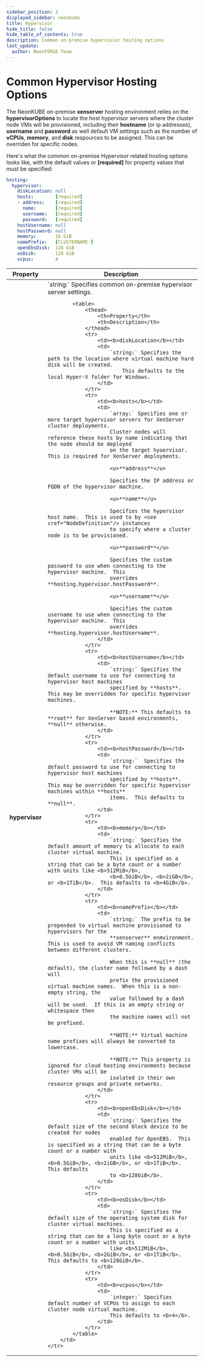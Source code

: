 ```yaml
---
sidebar_position: 3
displayed_sidebar: neonkube
title: Hypervisor
hide_title: false
hide_table_of_contents: true
description: Common on-premise hypervisior hosting options
last_update:
  author: NeonFORGE Team
---
```



# Common Hypervisor Hosting Options

The NeonKUBE on-premise **xenserver** hosting environment relies on the **hypervisorOptions** to locate the host
hypervisor servers where the cluster node VMs will be provisioned, including their **hostname** (or ip addresses),
**username** and **password** as well default VM settings such as the number of **vCPUs**, **memory**, and **disk**
respources to be assigned. This can be overriden for specific nodes.

Here's what the common on-premise Hypervisor related hosting options looks like, with the default values or
**[required]** for property values that must be specified:

```yaml
hosting:
  hypervisor:
    diskLocation: null
    hosts:        [required]
    - address:    [required]
      name:       [required]
      username:   [required]
      password:   [required]
    hostUsername: null
    hostPassword: null
    memory:       16 GiB
    namePrefix:   [CLUSTERNAME-]
    openEbsDisk:  128 GiB
    osDisk:       128 GiB
    vcpus:        4
```

<table>
    <thead>
        <th>Property</th>
        <th>Description</th>
    </thead>
    <tr>
        <td><b>hypervisor</b></td>
        <td>
            `string:` Specifies common on-premise hypervisor server settings.

            <table>
                <thead>
                    <th>Property</th>
                    <th>Description</th>
                </thead>
                <tr>
                    <td><b>diskLocation</b></td>
                    <td>
                        `string:` Specifies the path to the location where virtual machine hard disk will be created.
                            This defaults to the local Hyper-V folder for Windows.
                    </td>
                </tr>
                <tr>
                    <td><b>hosts</b></td>
                    <td>
                        `array:` Specifies one or more target hypervisor servers for XenServer cluster deployments.
                        Cluster nodes will reference these hosts by name indicating that the node should be deployed
                        on the target hyoervisor.  This is required for XenServer deployments.

                        <u>**address**</u>

                        Specifies the IP address or FQDN of the hypervisor machine.

                        <u>**name**</u>

                        Specifies the hypervisor host name.  This is used to by <see cref="NodeDefinition"/> instances
                        to specify where a cluster node is to be provisioned.

                        <u>**password**</u>

                        Specifies the custom password to use when connecting to the hypervisor machine.  This
                        overrides **hosting.hypervisor.hostPassword**.

                        <u>**username**</u>

                        Specifies the custom username to use when connecting to the hypervisor machine.  This
                        overrides **hosting.hypervisor.hostUsername**.
                    </td>
                </tr>
                <tr>
                    <td><b>hostUsername</b></td>
                    <td>
                        `string:` Specifies the default username to use for connecting to hypervisor host machines
                        specified by **hosts**.   This may be overridden for specific hypervisor machines.

                        **NOTE:** This defaults to **root** for XenServer based environments, **null** otherwise.
                    </td>
                </tr>
                <tr>
                    <td><b>hostPassword</b></td>
                    <td>
                        `string:`  Specifies the default password to use for connecting to hypervisor host machines
                        specified by **hosts**.  This may be overridden for specific hypervisor machines within **hosts**
                        items.  This defaults to **null**.
                    </td>
                </tr>
                <tr>
                    <td><b>memory</b></td>
                    <td>
                        `string:` Specifies the default amount of memory to allocate to each cluster virtual machine.
                        This is specified as a string that can be a byte count or a number with units like <b>512MiB</b>,
                        <b>0.5GiB</b>, <b>2iGB</b>, or <b>1TiB</b>.  This defaults to <b>4GiB</b>.
                    </td>
                </tr>
                <tr>
                    <td><b>namePrefix</b></td>
                    <td>
                        `string:` The prefix to be prepended to virtual machine provisioned to hypervisors for the
                        **xenserver** enmvironment.  This is used to avoid VM naming conflicts between different clusters.

                        When this is **null** (the default), the cluster name followed by a dash will
                        prefix the provisioned virtual machine names.  When this is a non-empty string, the
                        value followed by a dash will be used.  If this is an empty string or whitespace then
                        the machine names will not be prefixed.

                        **NOTE:** Virtual machine name prefixes will always be converted to lowercase.

                        **NOTE:** This property is ignored for cloud hosting environments because cluster VMs will be
                        isolated in their own resource groups and private networks.
                    </td>
                </tr>
                <tr>
                    <td><b>openEbsDisk</b></td>
                    <td>
                        `string:` Specifies the default size of the second block device to be created for nodes
                        enabled for OpenEBS.  This is specified as a string that can be a byte count or a number with
                        units like <b>512MiB</b>, <b>0.5GiB</b>, <b>2iGB</b>, or <b>1TiB</b>.  This defaults
                        to <b>128GiB</b>.
                    </td>
                </tr>
                <tr>
                    <td><b>osDisk</b></td>
                    <td>
                        `string:` Specifies the default size of the operating system disk for cluster virtual machines.
                        This is specified as a string that can be a long byte count or a byte count or a number with units
                        like <b>512MiB</b>, <b>0.5GiB</b>, <b>2GiB</b>, or <b>1TiB</b>.  This defaults to <b>128GiB</b>.
                    </td>
                </tr>
                <tr>
                    <td><b>vcpus</b></td>
                    <td>
                        `integer:` Specifies default number of VCPUs to assign to each cluster node virtual machine.
                        This defaults to <b>4</b>.
                    </td>
                </tr>
            </table>
        </td>
    </tr>

</table>
